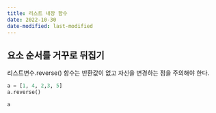 ```yaml
---
title: 리스트 내장 함수
date: 2022-10-30
date-modified: last-modified
---
```


## 요소 순서를 거꾸로 뒤집기

리스트변수.reverse() 함수는 반환값이 없고 자신을 변경하는 점을 주의해야 한다.

```python
a = [1, 4, 2,3, 5]
a.reverse()
```

```python
a
```
